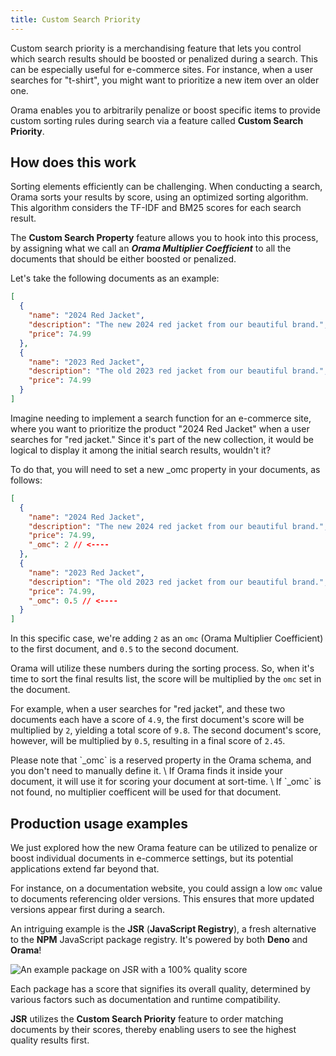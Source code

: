 ```yaml
---
title: Custom Search Priority
---
```



Custom search priority is a merchandising feature that lets you control which search results should be boosted or penalized during a search. This can be especially useful for e-commerce sites. For instance, when a user searches for "t-shirt", you might want to prioritize a new item over an older one.

Orama enables you to arbitrarily penalize or boost specific items to provide custom sorting rules during search via a feature called **Custom Search Priority**.

## How does this work

Sorting elements efficiently can be challenging. When conducting a search, Orama sorts your results by score, using an optimized sorting algorithm. This algorithm considers the TF-IDF and BM25 scores for each search result.

The **Custom Search Property** feature allows you to hook into this process, by assigning what we call an _**Orama Multiplier Coefficient**_ to all the documents that should be either boosted or penalized.

Let's take the following documents as an example:

```json
[
  {
    "name": "2024 Red Jacket",
    "description": "The new 2024 red jacket from our beautiful brand.",
    "price": 74.99
  },
  {
    "name": "2023 Red Jacket",
    "description": "The old 2023 red jacket from our beautiful brand.",
    "price": 74.99
  }
]
```

Imagine needing to implement a search function for an e-commerce site, where you want to prioritize the product "2024 Red Jacket" when a user searches for "red jacket." Since it's part of the new collection, it would be logical to display it among the initial search results, wouldn't it?

To do that, you will need to set a new \_omc property in your documents, as follows:

```json
[
  {
    "name": "2024 Red Jacket",
    "description": "The new 2024 red jacket from our beautiful brand.",
    "price": 74.99,
    "_omc": 2 // <----
  },
  {
    "name": "2023 Red Jacket",
    "description": "The old 2023 red jacket from our beautiful brand.",
    "price": 74.99,
    "_omc": 0.5 // <----
  }
]
```

In this specific case, we're adding `2` as an `omc` (Orama Multiplier Coefficient) to the first document, and `0.5` to the second document.

Orama will utilize these numbers during the sorting process. So, when it's time to sort the final results list, the score will be multiplied by the `omc` set in the document.

For example, when a user searches for "red jacket", and these two documents each have a score of `4.9`, the first document's score will be multiplied by `2`, yielding a total score of `9.8`. The second document's score, however, will be multiplied by `0.5`, resulting in a final score of `2.45`.

<Aside type="caution">
Please note that `_omc` is a reserved property in the Orama schema, and you don't need to manually define it. \
If Orama finds it inside your document, it will use it for scoring your document at sort-time. \
If `_omc` is not found, no multiplier coefficent will be used for that document.
</Aside>

## Production usage examples

We just explored how the new Orama feature can be utilized to penalize or boost individual documents in e-commerce settings, but its potential applications extend far beyond that.

For instance, on a documentation website, you could assign a low `omc` value to documents referencing older versions. This ensures that more updated versions appear first during a search.

An intriguing example is the **JSR** (**JavaScript Registry**), a fresh alternative to the **NPM** JavaScript package registry. It's powered by both **Deno** and **Orama**!

<img
  src='/cloud/guides/custom-search-priority/deno-jsr-orama.png'
  alt='An example package on JSR with a 100% quality score'
/>

Each package has a score that signifies its overall quality, determined by various factors such as documentation and runtime compatibility.

**JSR** utilizes the **Custom Search Priority** feature to order matching documents by their scores, thereby enabling users to see the highest quality results first.
